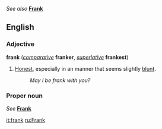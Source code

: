 ''See also'' '''[[Frank]]'''

==English==
===Adjective===
'''frank''' (''[[comparative]]'' '''franker''', ''[[superlative]]'' '''frankest''')

#[[Honest]], especially in an manner that seems slightly [[blunt]].
#:''May I be frank with you?''

===Proper noun===
''See'' '''[[Frank]]'''

[[it:frank]]
[[ru:Frank]]